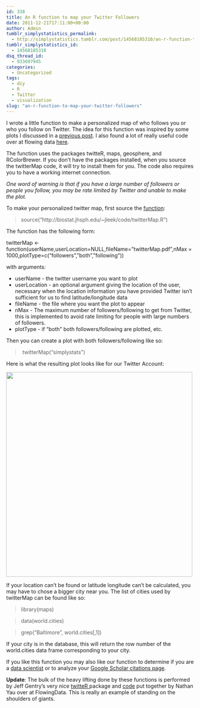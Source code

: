 ```yaml
---
id: 338
title: An R function to map your Twitter Followers
date: 2011-12-21T17:11:00+00:00
author: Admin
tumblr_simplystatistics_permalink:
  - http://simplystatistics.tumblr.com/post/14568185310/an-r-function-to-map-your-twitter-followers
tumblr_simplystatistics_id:
  - 14568185310
dsq_thread_id:
  - 933697945
categories:
  - Uncategorized
tags:
  - diy
  - R
  - Twitter
  - visualization
slug: "an-r-function-to-map-your-twitter-followers"
---
```

I wrote a little function to make a personalized map of who follows you or who you follow on Twitter. The idea for this function was inspired by some plots I discussed in a <a href="http://simplystatistics.tumblr.com/post/11614784508/spectacular-plots-made-entirely-in-r" target="_blank">previous post</a>. I also found a lot of really useful code over at flowing data <a href="http://flowingdata.com/2011/05/11/how-to-map-connections-with-great-circles/" target="_blank">here</a>. 

The function uses the packages twitteR, maps, geosphere, and RColorBrewer. If you don&#8217;t have the packages installed, when you source the twitterMap code, it will try to install them for you. The code also requires you to have a working internet connection. 

_One word of warning is that if you have a large number of followers or people you follow, you may be rate limited by Twitter and unable to make the plot._

To make your personalized twitter map, first source the <a href="http://biostat.jhsph.edu/~jleek/code/twitterMap.R" target="_blank">function</a>:

> source(&#8220;http://biostat.jhsph.edu/~jleek/code/twitterMap.R&#8221;)

The function has the following form: 

twitterMap <- function(userName,userLocation=NULL,fileName=&#8221;twitterMap.pdf&#8221;,nMax = 1000,plotType=c(&#8220;followers&#8221;,&#8221;both&#8221;,&#8221;following&#8221;))

with arguments:

  * userName - the twitter username you want to plot
  * userLocation - an optional argument giving the location of the user, necessary when the location information you have provided Twitter isn&#8217;t sufficient for us to find latitude/longitude data
  * fileName - the file where you want the plot to appear
  * nMax - The maximum number of followers/following to get from Twitter, this is implemented to avoid rate limiting for people with large numbers of followers. 
  * plotType - if &#8220;both&#8221; both followers/following are plotted, etc. 

Then you can create a plot with both followers/following like so: 

> twitterMap(&#8220;simplystats&#8221;)

Here is what the resulting plot looks like for our Twitter Account:

<img height="550" src="http://biostat.jhsph.edu/~jleek/code/simplystats.png" width="500" />

If your location can&#8217;t be found or latitude longitude can&#8217;t be calculated, you may have to chose a bigger city near you. The list of cities used by twitterMap can be found like so:

>library(maps)

>data(world.cities)

>grep(&#8220;Baltimore&#8221;, world.cities[,1])

If your city is in the database, this will return the row number of the world.cities data frame corresponding to your city. 

<div>
  If you like this function you may also like our function to determine if you are a <a href="http://simplystatistics.tumblr.com/post/11271228367/datascientist" target="_blank">data scientist</a> or to analyze your <a href="http://simplystatistics.tumblr.com/post/13203811645/an-r-function-to-analyze-your-google-scholar-citations" target="_blank">Google Scholar citations page</a>.
</div>

<div>
</div>

<div>
  <strong>Update</strong>: The bulk of the heavy lifting done by these functions is performed by Jeff Gentry&#8217;s very nice <a href="http://cran.r-project.org/web/packages/twitteR/" target="_blank">twitteR </a>package and <a href="http://flowingdata.com/2011/05/11/how-to-map-connections-with-great-circles/" target="_blank">code</a> put together by Nathan Yau over at FlowingData. This is really an example of standing on the shoulders of giants. 
</div>
